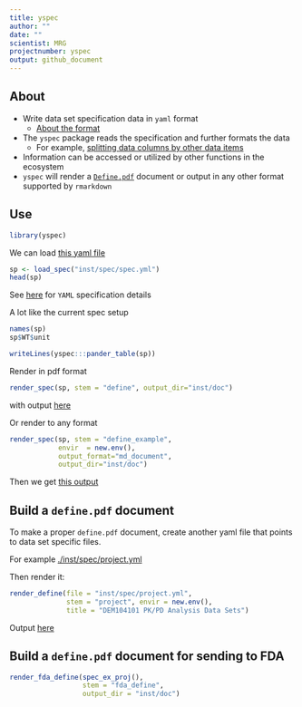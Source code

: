 ```yaml
---
title: yspec
author: ""
date: ""
scientist: MRG
projectnumber: yspec
output: github_document
---
```



## About

- Write data set specification data in `yaml` format
    - [About the format](./inst/doc/reference.md)
- The `yspec` package reads the specification and 
further formats the data
    - For example, [splitting data columns by other data items](./inst/doc/reference.md#split-data-column)
- Information can be accessed or utilized by other functions
in the ecosystem
- `yspec` will render a [`Define.pdf`](./inst/doc/define.pdf) document or output
in any other format supported by `rmarkdown`

## Use
```r
library(yspec)
```

We can load [this yaml file](inst/spec/spec.yml)

```r
sp <- load_spec("inst/spec/spec.yml")
head(sp)
```

See [here](./inst/doc/reference.md) for `YAML` specification details


A lot like the current spec setup
```r
names(sp)
sp$WT$unit
```

```r
writeLines(yspec:::pander_table(sp))
```



Render in pdf format
```r
render_spec(sp, stem = "define", output_dir="inst/doc")
```

with output [here](./inst/doc/define.pdf)


Or render to any format
```r
render_spec(sp, stem = "define_example", 
            envir  = new.env(),
            output_format="md_document",
            output_dir="inst/doc")
```

Then we get [this output](./inst/doc/example_define.md)



## Build a `define.pdf` document

To make a proper `define.pdf` document, create another 
yaml file that points to data set specific files. 

For example [./inst/spec/project.yml](./inst/spec/project.yml)

Then render it:

```r
render_define(file = "inst/spec/project.yml", 
              stem = "project", envir = new.env(),
              title = "DEM104101 PK/PD Analysis Data Sets")
```

Output [here](./inst/doc/project.pdf)

## Build a `define.pdf` document for sending to FDA
```r
render_fda_define(spec_ex_proj(), 
                  stem = "fda_define",
                  output_dir = "inst/doc")
```








